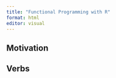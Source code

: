 ```yaml
---
title: "Functional Programming with R"
format: html
editor: visual
---
```


## Motivation 

## Verbs
